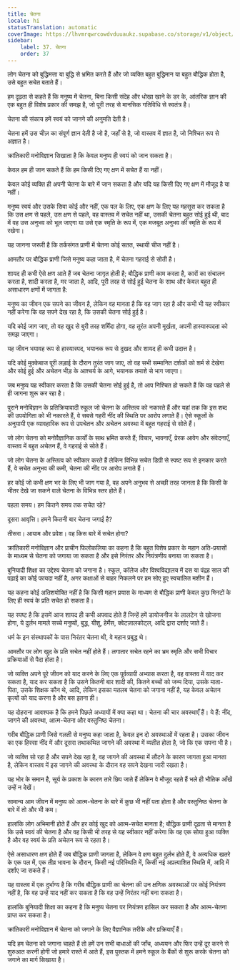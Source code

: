 ```yaml
---
title: चेतना
locale: hi
statusTranslation: automatic
coverImage: https://lhvmrqwrcowdvduuaukz.supabase.co/storage/v1/object/public/strapi-uploads/small_cover-educacion-fundamental.webp-2d51a7828a2b1309555be27f7e2a61a0.webp
sidebar:
    label: 37. चेतना
    order: 37
---
```

लोग चेतना को बुद्धिमत्ता या बुद्धि से भ्रमित करते हैं और जो व्यक्ति बहुत बुद्धिमान या बहुत बौद्धिक होता है, उसे बहुत सचेत बताते हैं।

हम दृढ़ता से कहते हैं कि मनुष्य में चेतना, बिना किसी संदेह और धोखा खाने के डर के, आंतरिक ज्ञान की एक बहुत ही विशेष प्रकार की समझ है, जो पूरी तरह से मानसिक गतिविधि से स्वतंत्र है।

चेतना की संकाय हमें स्वयं को जानने की अनुमति देती है।

चेतना हमें उस चीज़ का संपूर्ण ज्ञान देती है जो है, जहाँ से है, जो वास्तव में ज्ञात है, जो निश्चित रूप से अज्ञात है।

क्रांतिकारी मनोविज्ञान सिखाता है कि केवल मनुष्य ही स्वयं को जान सकता है।

केवल हम ही जान सकते हैं कि हम किसी दिए गए क्षण में सचेत हैं या नहीं।

केवल कोई व्यक्ति ही अपनी चेतना के बारे में जान सकता है और यदि यह किसी दिए गए क्षण में मौजूद है या नहीं।

मनुष्य स्वयं और उसके सिवा कोई और नहीं, एक पल के लिए, एक क्षण के लिए यह महसूस कर सकता है कि उस क्षण से पहले, उस क्षण से पहले, वह वास्तव में सचेत नहीं था, उसकी चेतना बहुत सोई हुई थी, बाद में वह उस अनुभव को भूल जाएगा या उसे एक स्मृति के रूप में, एक मजबूत अनुभव की स्मृति के रूप में रखेगा।

यह जानना जरूरी है कि तर्कसंगत प्राणी में चेतना कोई सतत, स्थायी चीज नहीं है।

आमतौर पर बौद्धिक प्राणी जिसे मनुष्य कहा जाता है, में चेतना गहराई से सोती है।

शायद ही कभी ऐसे क्षण आते हैं जब चेतना जागृत होती है; बौद्धिक प्राणी काम करता है, कारों का संचालन करता है, शादी करता है, मर जाता है, आदि, पूरी तरह से सोई हुई चेतना के साथ और केवल बहुत ही असाधारण क्षणों में जागता है:

मनुष्य का जीवन एक सपने का जीवन है, लेकिन वह मानता है कि वह जाग रहा है और कभी भी यह स्वीकार नहीं करेगा कि वह सपने देख रहा है, कि उसकी चेतना सोई हुई है।

यदि कोई जाग जाए, तो वह खुद से बुरी तरह शर्मिंदा होगा, वह तुरंत अपनी मूर्खता, अपनी हास्यास्पदता को समझ जाएगा।

यह जीवन भयावह रूप से हास्यास्पद, भयानक रूप से दुखद और शायद ही कभी उदात्त है।

यदि कोई मुक्केबाज पूरी लड़ाई के दौरान तुरंत जाग जाए, तो वह सभी सम्मानित दर्शकों को शर्म से देखेगा और सोई हुई और अचेतन भीड़ के आश्चर्य के आगे, भयानक तमाशे से भाग जाएगा।

जब मनुष्य यह स्वीकार करता है कि उसकी चेतना सोई हुई है, तो आप निश्चित हो सकते हैं कि वह पहले से ही जागना शुरू कर रहा है।

पुराने मनोविज्ञान के प्रतिक्रियावादी स्कूल जो चेतना के अस्तित्व को नकारते हैं और यहां तक कि इस शब्द की उपयोगिता को भी नकारते हैं, वे सबसे गहरी नींद की स्थिति पर आरोप लगाते हैं। ऐसे स्कूलों के अनुयायी एक व्यावहारिक रूप से उपचेतन और अचेतन अवस्था में बहुत गहराई से सोते हैं।

जो लोग चेतना को मनोवैज्ञानिक कार्यों के साथ भ्रमित करते हैं; विचार, भावनाएँ, प्रेरक आवेग और संवेदनाएँ, वास्तव में बहुत अचेतन हैं, वे गहराई से सोते हैं।

जो लोग चेतना के अस्तित्व को स्वीकार करते हैं लेकिन विभिन्न सचेत डिग्री से स्पष्ट रूप से इनकार करते हैं, वे सचेत अनुभव की कमी, चेतना की नींद पर आरोप लगाते हैं।

हर कोई जो कभी क्षण भर के लिए भी जाग गया है, वह अपने अनुभव से अच्छी तरह जानता है कि किसी के भीतर देखे जा सकने वाले चेतना के विभिन्न स्तर होते हैं।

पहला समय। हम कितने समय तक सचेत रहे?

दूसरा आवृत्ति। हमने कितनी बार चेतना जगाई है?

तीसरा। आयाम और प्रवेश। वह किस बारे में सचेत होगा?

क्रांतिकारी मनोविज्ञान और प्राचीन फिलोकलिया का कहना है कि बहुत विशेष प्रकार के महान अति-प्रयासों के माध्यम से चेतना को जगाया जा सकता है और इसे निरंतर और नियंत्रणीय बनाया जा सकता है।

बुनियादी शिक्षा का उद्देश्य चेतना को जगाना है। स्कूल, कॉलेज और विश्वविद्यालय में दस या पंद्रह साल की पढ़ाई का कोई फायदा नहीं है, अगर कक्षाओं से बाहर निकलने पर हम सोए हुए स्वचालित मशीन हैं।

यह कहना कोई अतिशयोक्ति नहीं है कि किसी महान प्रयास के माध्यम से बौद्धिक प्राणी केवल कुछ मिनटों के लिए ही स्वयं के प्रति सचेत हो सकता है।

यह स्पष्ट है कि इसमें आज शायद ही कभी अपवाद होते हैं जिन्हें हमें डायोजनीज के लालटेन से खोजना होगा, ये दुर्लभ मामले सच्चे मनुष्यों, बुद्ध, यीशु, हेर्मेस, क्वेटज़ालकोट्ल, आदि द्वारा दर्शाए जाते हैं।

धर्म के इन संस्थापकों के पास निरंतर चेतना थी, वे महान प्रबुद्ध थे।

आमतौर पर लोग खुद के प्रति सचेत नहीं होते हैं। लगातार सचेत रहने का भ्रम स्मृति और सभी विचार प्रक्रियाओं से पैदा होता है।

जो व्यक्ति अपने पूरे जीवन को याद करने के लिए एक पूर्वव्यापी अभ्यास करता है, वह वास्तव में याद कर सकता है, याद कर सकता है कि उसने कितनी बार शादी की, कितने बच्चों को जन्म दिया, उसके माता-पिता, उसके शिक्षक कौन थे, आदि, लेकिन इसका मतलब चेतना को जगाना नहीं है, यह केवल अचेतन कृत्यों को याद करना है और बस इतना ही।

यह दोहराना आवश्यक है कि हमने पिछले अध्यायों में क्या कहा था। चेतना की चार अवस्थाएँ हैं। ये हैं: नींद, जागने की अवस्था, आत्म-चेतना और वस्तुनिष्ठ चेतना।

गरीब बौद्धिक प्राणी जिसे गलती से मनुष्य कहा जाता है, केवल इन दो अवस्थाओं में रहता है। उसका जीवन का एक हिस्सा नींद में और दूसरा तथाकथित जागने की अवस्था में व्यतीत होता है, जो कि एक सपना भी है।

जो व्यक्ति सो रहा है और सपने देख रहा है, वह जागने की अवस्था में लौटने के कारण जागता हुआ मानता है, लेकिन वास्तव में इस जागने की अवस्था के दौरान वह सपने देखना जारी रखता है।

यह भोर के समान है, सूर्य के प्रकाश के कारण तारे छिप जाते हैं लेकिन वे मौजूद रहते हैं भले ही भौतिक आँखें उन्हें न देखें।

सामान्य आम जीवन में मनुष्य को आत्म-चेतना के बारे में कुछ भी नहीं पता होता है और वस्तुनिष्ठ चेतना के बारे में तो और भी कम।

हालांकि लोग अभिमानी होते हैं और हर कोई खुद को आत्म-सचेत मानता है; बौद्धिक प्राणी दृढ़ता से मानता है कि उसे स्वयं की चेतना है और वह किसी भी तरह से यह स्वीकार नहीं करेगा कि वह एक सोया हुआ व्यक्ति है और वह स्वयं के प्रति अचेतन रूप से रहता है।

ऐसे असाधारण क्षण होते हैं जब बौद्धिक प्राणी जागता है, लेकिन वे क्षण बहुत दुर्लभ होते हैं, वे अत्यधिक खतरे के एक पल में, एक तीव्र भावना के दौरान, किसी नई परिस्थिति में, किसी नई अप्रत्याशित स्थिति में, आदि में दर्शाए जा सकते हैं।

यह वास्तव में एक दुर्भाग्य है कि गरीब बौद्धिक प्राणी का चेतना की उन क्षणिक अवस्थाओं पर कोई नियंत्रण नहीं है, कि वह उन्हें याद नहीं कर सकता है कि वह उन्हें निरंतर नहीं बना सकता है।

हालांकि बुनियादी शिक्षा का कहना है कि मनुष्य चेतना पर नियंत्रण हासिल कर सकता है और आत्म-चेतना प्राप्त कर सकता है।

क्रांतिकारी मनोविज्ञान में चेतना को जगाने के लिए वैज्ञानिक तरीके और प्रक्रियाएँ हैं।

यदि हम चेतना को जगाना चाहते हैं तो हमें उन सभी बाधाओं की जाँच, अध्ययन और फिर उन्हें दूर करने से शुरुआत करनी होगी जो हमारे रास्ते में आते हैं, इस पुस्तक में हमने स्कूल के बैंकों से शुरू करके चेतना को जगाने का मार्ग सिखाया है।

